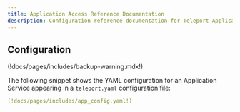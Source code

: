```yaml
---
title: Application Access Reference Documentation
description: Configuration reference documentation for Teleport Application Access.
---
```


## Configuration

(!docs/pages/includes/backup-warning.mdx!)

The following snippet shows the YAML configuration for an Application Service
appearing in a `teleport.yaml` configuration file:

```yaml
(!docs/pages/includes/app_config.yaml!)
```